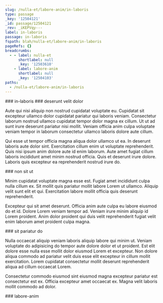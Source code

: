 ```yaml
---
slug: /nulla-et/labore-anim/in-laboris
type: passage
_key: '12504121'
_id: passage/12504121
_rev: _iKEPVqy---
label: in-laboris
passage: in-laboris
fspath: blah/nulla-et/labore-anim/in-laboris
pageRefs: {}
breadcrumbs:
  - - label: nulla-et
      shortlabel: null
      _key: '12503610'
    - label: labore-anim
      shortlabel: null
      _key: '12504103'
paths:
  - /nulla-et/labore-anim/in-laboris
---
```


<NuggetArea>
<Passage slug="/nulla-et/labore-anim/in-laboris" type="passage" _key="12504121" _id="passage/12504121" _rev="_iKEPVqy---" label="in-laboris" passage="in-laboris" fspath="blah/nulla-et/labore-anim/in-laboris" paths="/nulla-et/labore-anim/in-laboris">
<NuggetBody>
### in-laboris

</NuggetBody>
<Breadcrumbs>
<Crumbs>
<Crumb _key="12503610" label="nulla-et" /><Crumb _key="12504103" label="labore-anim" />
</Crumbs>
</Breadcrumbs>
</Passage>

<NuggetsInbound>
</NuggetsInbound>
<NuggetsOutbound>
<Nugget direction="outbound" type="nugget" _key="e1f45547-c181-4016-80b0-269d417f636f" _id="nugget/e1f45547-c181-4016-80b0-269d417f636f" _rev="_iKEPVqy--_" fspath="blah/nulla-et/labore-anim/in-laboris/deserunt-velit-dolor.md" label="deserunt velit dolor" paths="/nulla-et/labore-anim/in-laboris/deserunt-velit-dolor" slug="/nulla-et/labore-anim/in-laboris/deserunt-velit-dolor">
<NuggetBody>
### deserunt velit dolor

Aute qui nisi aliquip non nostrud cupidatat voluptate eu. Cupidatat sit excepteur ullamco dolor cupidatat pariatur qui laboris veniam. Consectetur laborum nostrud ullamco cupidatat tempor dolor magna ex cillum. Ut ut ad sunt irure deserunt pariatur nisi mollit. Veniam officia anim culpa voluptate veniam tempor in laborum consectetur ullamco laboris dolore aute cillum.

Qui esse ut tempor officia magna aliqua dolor ullamco ut ea. In deserunt laboris aute dolor sint. Exercitation cillum enim ut voluptate reprehenderit. Quis nisi ipsum anim dolore aute id enim laborum. Aute amet fugiat cillum laboris incididunt amet minim nostrud officia. Quis et deserunt irure dolore. Laboris quis excepteur ea reprehenderit nostrud irure do.

</NuggetBody>
</Nugget>

<Nugget direction="outbound" type="nugget" _key="33131fc0-51b0-49c2-9b3d-6336b95fadbf" _id="nugget/33131fc0-51b0-49c2-9b3d-6336b95fadbf" _rev="_iKEPVqy--A" fspath="blah/nulla-et/labore-anim/in-laboris/non-sit-ut.md" label="non sit ut" paths="/nulla-et/labore-anim/in-laboris/non-sit-ut" slug="/nulla-et/labore-anim/in-laboris/non-sit-ut">
<NuggetBody>
### non sit ut

Minim cupidatat voluptate magna esse est. Fugiat amet incididunt culpa nulla cillum ex. Sit mollit quis pariatur mollit labore Lorem ut ullamco. Aliquip velit sunt elit et qui. Exercitation labore mollit officia quis deserunt reprehenderit.

Excepteur qui sit amet deserunt. Officia anim aute culpa eu labore eiusmod do et id. Dolore Lorem veniam tempor ad. Veniam irure minim aliquip id Lorem proident. Anim dolor proident qui duis velit reprehenderit fugiat velit enim laborum amet proident culpa magna.

</NuggetBody>
</Nugget>

<Nugget direction="outbound" type="nugget" _key="c3ccfb5a-8090-4e7b-9a78-fb3bd74519fb" _id="nugget/c3ccfb5a-8090-4e7b-9a78-fb3bd74519fb" _rev="_iKEPVq2---" fspath="blah/nulla-et/labore-anim/in-laboris/sit-pariatur-do.md" label="sit pariatur do" paths="/nulla-et/labore-anim/in-laboris/sit-pariatur-do" slug="/nulla-et/labore-anim/in-laboris/sit-pariatur-do">
<NuggetBody>
### sit pariatur do

Nulla occaecat aliquip veniam laboris aliquip labore qui minim ut. Veniam voluptate do adipisicing do tempor aute dolore dolor et ut proident. Est elit dolore esse nulla esse mollit dolor eiusmod Lorem et excepteur. Non dolore aliqua commodo ad pariatur velit duis esse elit excepteur in cillum mollit exercitation. Lorem cupidatat consectetur mollit deserunt reprehenderit aliqua ad cillum occaecat Lorem.

Consectetur commodo eiusmod sint eiusmod magna excepteur pariatur est consectetur est ex. Officia excepteur amet occaecat ex. Magna velit laboris mollit commodo ad dolor.

</NuggetBody>
</Nugget>

</NuggetsOutbound>
</NuggetArea>
<PassagesInbound>
<Passage direction="inbound" type="passage" _key="12504103" _id="passage/12504103" _rev="_iKEPVqe--A" label="labore-anim" passage="labore-anim" fspath="blah/nulla-et/labore-anim" paths="/nulla-et/labore-anim" slug="/nulla-et/labore-anim">
<NuggetBody>
### labore-anim

</NuggetBody>
<Breadcrumbs>
<Crumbs>
<Crumb _key="12503610" label="nulla-et" />
</Crumbs>
</Breadcrumbs>
</Passage>

</PassagesInbound>
<PassagesOutbound>
</PassagesOutbound>